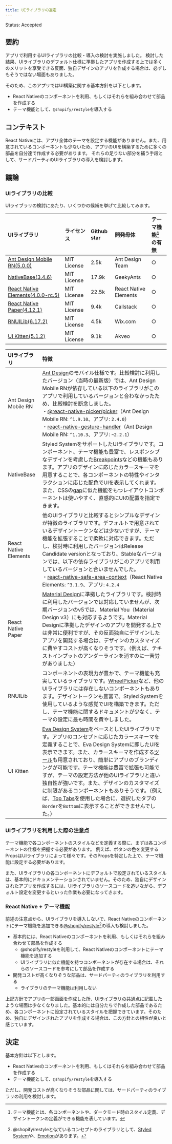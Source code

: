 ```yaml
---
title: UIライブラリの選定
---
```


Status: Accepted

<!--
Proposed: 提案中
Accepted: 採用
Rejected: 却下
Superseded: 廃止
-->

## 要約

アプリで利用するUIライブラリの比較・導入の検討を実施しました。
検討した結果、UIライブラリのデフォルト仕様に準拠したアプリを作成する上では多くのメリットを享受できる反面、独自デザインのアプリを作成する場合は、必ずしもそうではない場面もありました。

そのため、このアプリではUI構築に関する基本方針を以下とします。

- React Nativeのコンポーネントを利用、もしくはそれらを組み合わせて部品を作成する
- テーマ機能として、`@shopify/restyle`を導入する

## コンテキスト

React Nativeには、アプリ全体のテーマを設定する機能がありません。また、用意されているコンポーネントも少ないため、アプリのUIを構築するために多くの部品を自分達で作成する必要があります。
それらの足りない部分を補う手段として、サードパーティのUIライブラリの導入を検討します。

## 議論

### UIライブラリの比較

UIライブラリの検討にあたり、いくつかの候補を挙げて比較してみます。

| UIライブラリ | ライセンス | Github star | 開発母体 | テーマ機能[^1]の有無 |
| :-- | :-- | :-- | :-- | :-- |
| [Ant Design Mobile RN(5.0.0)](https://rn.mobile.ant.design/) | MIT License | 2.5k | Ant Design Team | ○ |
| [NativeBase(3.4.6)](https://nativebase.io/) | MIT License | 17.9k | GeekyAnts | ○ |
| [React Native Elements(4.0.0-rc.5)](https://reactnativeelements.com/) | MIT License | 22.5k | React Native Elements| ○ |
| [React Native Paper(4.12.1)](https://callstack.github.io/react-native-paper/) | MIT License | 9.4k | Callstack| ○ |
| [RNUILib(6.17.2)](https://wix.github.io/react-native-ui-lib/) | MIT License | 4.5k | Wix.com| ○ |
| [UI Kitten(5.1.2)](https://akveo.github.io/react-native-ui-kitten/) | MIT License | 9.1k | Akveo| ○ |

[^1]: テーマ機能とは、各コンポーネントや、ダークモード時のスタイル定義、デザイントークンの定義ができる機能を表しています。

| UIライブラリ | 特徴 |
| :-- | :-- |
| Ant Design Mobile RN | [Ant Design](https://ant.design/)のモバイル仕様です。比較検討に利用したバージョン（当時の最新版）では、Ant Design Mobile RNが依存している以下のライブラリがこのアプリで利用しているバージョンと合わなかったため、比較検討を断念しました。<br/>・[@react-native-picker/picker](https://github.com/react-native-picker/picker)（Ant Design Mobile RN: `^1.9.10`、アプリ: `2.4.0`）<br/>・[react-native-gesture-handler](https://github.com/software-mansion/react-native-gesture-handler)（Ant Design Mobile RN: `^1.10.3`、アプリ: `~2.2.1`） |
| NativeBase | Styled SystemをサポートしたUIライブラリです。コンポーネント、テーマ機能も豊富で、レスポンシブなデザインを考慮した[Breakpoints](https://docs.nativebase.io/breakpoints)などの機能もあります。アプリのデザインに応じたカラースキーマを用意することで、各コンポーネントの特性やインタラクションに応じた配色でUIを表示してくれます。また、CSSの[gap](https://developer.mozilla.org/ja/docs/Web/CSS/gap)に似た機能をもつレイアウトコンポーネントは使いやすく、直感的にUIの配置を指定できます。 |
| React Native Elements | 他のUIライブラリと比較するとシンプルなデザインが特徴のライブラリです。デフォルトで用意されているデザイントークンなどは少ないですが、テーマ機能を拡張することで柔軟に対応できます。ただし、検討時に利用したバージョンはRelease Candidate versionとなっており、Stableなバージョンでは、以下の依存ライブラリがこのアプリで利用しているバージョンと合いませんでした。<br/>・[react-native-safe-area-context](https://github.com/th3rdwave/react-native-safe-area-context)（React Native Elements: `^3.1.9`、アプリ: `4.2.4` |
| React Native Paper | [Material Design](https://material.io/design)に準拠したライブラリです。検討時に利用したバージョンでは対応していませんが、次期バージョンのv5では、Material You（Material Design v3）にも対応するようです。Material Designに準拠したデザインのアプリを開発する上では非常に便利ですが、その反面独自にデザインしたアプリを開発する場合は、デザインのカスタマイズに費やすコストが高くなりそうです。（例えば、テキストインプットのアンダーラインを消すのに一苦労がありました） |
| RNUILib | コンポーネントの表現力が豊かで、テーマ機能も充実しているライブラリです。[WheelPicker](https://wix.github.io/react-native-ui-lib/docs/components/incubator/WheelPicker)など、他のUIライブラリには存在しないコンポーネントもあります。デザイントークンも豊富で、Styled Systemを使用しているような感覚でUIを構築できます。ただし、テーマ機能に関するドキュメントが少なく、テーマの設定に最も時間を費やしました。 |
| UI Kitten | [Eva Design System](https://eva.design/)をベースとしたUIライブラリです。アプリのコンセプトに応じたカラースキーマを定義することで、Eva Design Systemに即したUIを表示できます。また、カラースキーマを作成する[ツール](https://colors.eva.design/?utm_campaign=eva_colors%20-%20home%20-%20eva_design%20website&utm_source=eva_design&utm_medium=referral&utm_content=eva_website_menu)も用意されており、簡単にアプリのブランディングが可能です。テーマ機能は豊富で拡張も可能ですが、テーマの設定方法が他のUIライブラリと違い独自性が強いです。また、デザインのカスタマイズに制限があるコンポーネントもありそうです。（例えば、[Top Tabs](https://akveo.github.io/react-native-ui-kitten/docs/components/top-tabs/overview#tabbar)を使用した場合に、選択したタブの`Border`を`Bottom`に表示することができませんでした。） |

### UIライブラリを利用した際の注意点

テーマ機能で各コンポーネントのスタイルなどを定義する際に、まずは各コンポーネントの仕様を把握する必要があります。
例えば、ボタンの色を変更するPropsはUIライブラリによって様々です。そのPropsを特定した上で、テーマ機能に設定する必要があります。

また、UIライブラリの各コンポーネントにデフォルトで設定されているスタイルは、基本的にドキュメンテーションされていません。そのため、独自にデザインされたアプリを作成するには、UIライブラリのソースコードを追いながら、デフォルト設定を変更するといった作業も必要になってきます。

### React Native + テーマ機能

前述の注意点から、UIライブラリを導入しないで、React Nativeのコンポーネントにテーマ機能を追加できる[@shopify/restyle](https://github.com/Shopify/restyle)[^2]の導入も検討しました。

[^2]: @shopify/restyleと似ているコンセプトのライブラリとして、[Styled System](https://styled-system.com/)や、[Emotion](https://emotion.sh/docs/@emotion/native)があります。

- 基本的には、React Nativeのコンポーネントを利用、もしくはそれらを組み合わせて部品を作成する
  - @shopify/restyleを利用して、React Nativeのコンポーネントにテーマ機能を追加する
  - UIライブラリに似た機能を持つコンポーネントが存在する場合は、それらのソースコードを参考にして部品を作成する
- 開発コストが高くなりそうな部品は、サードパーティのライブラリを利用する
  - ライブラリのテーマ機能は利用しない

上記方針でアプリの一部画面を作成した所、[UIライブラリの共通点](#UIライブラリの共通点)に記載したような場面は少なくなりました。基本的には自分たちで作成した部品であるため、各コンポーネントに設定されているスタイルを把握できています。そのため、独自にデザインされたアプリを作成する場合は、この方針との相性が良いと感じています。

## 決定

基本方針は以下とします。

- React Nativeのコンポーネントを利用、もしくはそれらを組み合わせて部品を作成する
- テーマ機能として、`@shopify/restyle`を導入する

ただし、開発コストが高くなりそうな部品に関しては、サードパーティのライブラリの利用を検討します。
